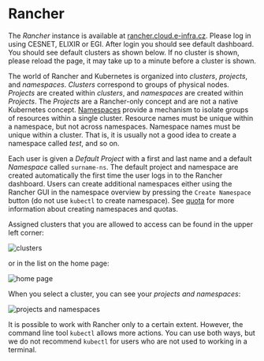 # Rancher

The _Rancher_ instance is available at [rancher.cloud.e-infra.cz](https://rancher.cloud.e-infra.cz). Please log in using CESNET, ELIXIR or EGI.
After login you should see default dashboard. You should see default clusters as shown below. If no cluster is shown, please reload the page, it may take up to a minute before a cluster is shown.

The world of Rancher and Kubernetes is organized into *clusters*, *projects*, and *namespaces*. *Clusters* correspond to groups of physical nodes. *Projects* are created within *clusters*, and *namespaces* are created within *Projects*. The *Projects* are a Rancher-only concept and are not a native Kubernetes concept. [Namespaces](https://kubernetes.io/docs/concepts/overview/working-with-objects/namespaces/) provide a mechanism to isolate groups of resources within a single cluster. Resource names must be unique within a namespace, but not across namespaces. Namespace names must be unique within a cluster. That is, it is usually not a good idea to create a namespace called *test*, and so on.

Each user is given a *Default Project* with a first and last name and a default *Namespace* called `surname-ns`. The default project and namespace are created automatically the first time the user logs in to the Rancher dashboard. Users can create additional namespaces either using the Rancher GUI in the namespace overview by pressing the `Create Namespace` button (do not use `kubectl` to create namespace). See [quota](quotas) for more information about creating namespaces and quotas.

Assigned clusters that you are allowed to access can be found in the upper left corner:

![clusters](/img/ceritsc/cluster1.jpg)

or in the list on the home page:

![home page](/img/ceritsc/cluster2.jpg)

When you select a cluster, you can see your *projects and namespaces*:

![projects and namespaces](/img/ceritsc/projects.jpg)

It is possible to work with Rancher only to a certain extent. However, the command line tool `kubectl` allows more actions. You can use both ways, but we do not recommend `kubectl` for users who are not used to working in a terminal.
